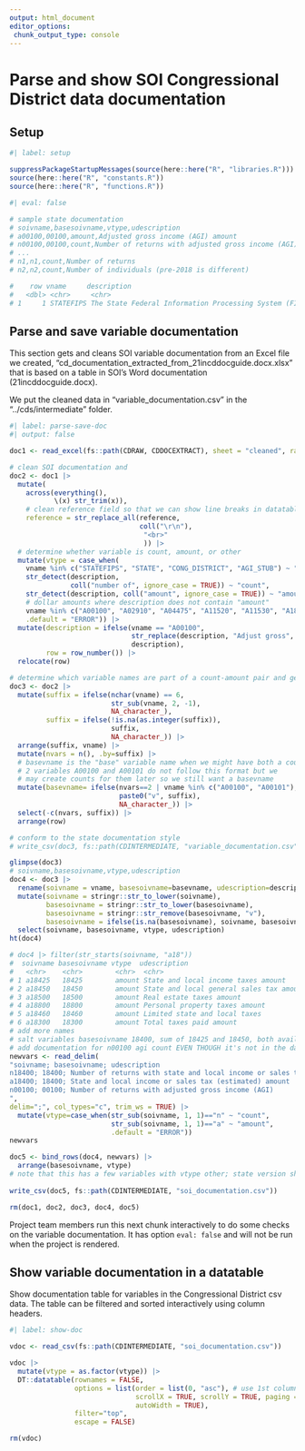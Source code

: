 ```yaml
---
output: html_document
editor_options: 
 chunk_output_type: console
---
```


# Parse and show SOI Congressional District data documentation

## Setup

```r
#| label: setup

suppressPackageStartupMessages(source(here::here("R", "libraries.R")))
source(here::here("R", "constants.R"))
source(here::here("R", "functions.R"))

```

```r
#| eval: false

# sample state documentation
# soivname,basesoivname,vtype,udescription
# a00100,00100,amount,Adjusted gross income (AGI) amount
# n00100,00100,count,Number of returns with adjusted gross income (AGI)
# ...
# n1,n1,count,Number of returns
# n2,n2,count,Number of individuals (pre-2018 is different)

#    row vname     description                                                     reference type  vtype basevname
#   <dbl> <chr>     <chr>                                                           <chr>     <chr> <chr> <chr>    
# 1     1 STATEFIPS The State Federal Information Processing System (FIPS) code [3] 01-56     Char  other NA       


```


## Parse and save variable documentation

This section gets and cleans SOI variable documentation from an Excel file we created, "cd_documentation_extracted_from_21incddocguide.docx.xlsx" that is based on a table in SOI's Word documentation (21incddocguide.docx).

We put the cleaned data in "variable_documentation.csv" in the "../cds/intermediate" folder.


```r
#| label: parse-save-doc
#| output: false

doc1 <- read_excel(fs::path(CDRAW, CDDOCEXTRACT), sheet = "cleaned", range = "A2:D169")

# clean SOI documentation and 
doc2 <- doc1 |> 
  mutate(
    across(everything(),
           \(x) str_trim(x)),
    # clean reference field so that we can show line breaks in datatable
    reference = str_replace_all(reference,
                                coll("\r\n"),
                                 "<br>"
                                 )) |> 
  # determine whether variable is count, amount, or other
  mutate(vtype = case_when(
    vname %in% c("STATEFIPS", "STATE", "CONG_DISTRICT", "AGI_STUB") ~ "other",
    str_detect(description,
               coll("number of", ignore_case = TRUE)) ~ "count",
    str_detect(description, coll("amount", ignore_case = TRUE)) ~ "amount",
    # dollar amounts where description does not contain "amount"
    vname %in% c("A00100", "A02910", "A04475", "A11520", "A11530", "A18460") ~ "amount",
    .default = "ERROR")) |> 
  mutate(description = ifelse(vname == "A00100",
                              str_replace(description, "Adjust gross", "Adjusted gross"),
                              description),
         row = row_number()) |> 
  relocate(row)

# determine which variable names are part of a count-amount pair and get the base variable name
doc3 <- doc2 |> 
  mutate(suffix = ifelse(nchar(vname) == 6,
                         str_sub(vname, 2, -1),
                         NA_character_),
         suffix = ifelse(!is.na(as.integer(suffix)),
                         suffix,
                         NA_character_)) |> 
  arrange(suffix, vname) |> 
  mutate(nvars = n(), .by=suffix) |> 
  # basevname is the "base" variable name when we might have both a count and an amount
  # 2 variables A00100 and A00101 do not follow this format but we 
  # may create counts for them later so we still want a basevname
  mutate(basevname= ifelse(nvars==2 | vname %in% c("A00100", "A00101"),
                           paste0("v", suffix),
                           NA_character_)) |> 
  select(-c(nvars, suffix)) |> 
  arrange(row)

# conform to the state documentation style
# write_csv(doc3, fs::path(CDINTERMEDIATE, "variable_documentation.csv")) # old name

glimpse(doc3)
# soivname,basesoivname,vtype,udescription
doc4 <- doc3 |> 
  rename(soivname = vname, basesoivname=basevname, udescription=description) |> 
  mutate(soivname = stringr::str_to_lower(soivname),
         basesoivname = stringr::str_to_lower(basesoivname),
         basesoivname = stringr::str_remove(basesoivname, "v"),
         basesoivname = ifelse(is.na(basesoivname), soivname, basesoivname)) |> 
  select(soivname, basesoivname, vtype, udescription)
ht(doc4)

# doc4 |> filter(str_starts(soivname, "a18"))
#  soivname basesoivname vtype  udescription                            
#   <chr>    <chr>        <chr>  <chr>                                   
# 1 a18425   18425        amount State and local income taxes amount     
# 2 a18450   18450        amount State and local general sales tax amount
# 3 a18500   18500        amount Real estate taxes amount                
# 4 a18800   18800        amount Personal property taxes amount          
# 5 a18460   18460        amount Limited state and local taxes           
# 6 a18300   18300        amount Total taxes paid amount         
# add more names
# salt variables basesoivname 18400, sum of 18425 and 18450, both avail 2015-2021
# add documentation for n00100 agi count EVEN THOUGH it's not in the data
newvars <- read_delim(
"soivname; basesoivname; udescription
n18400; 18400; Number of returns with state and local income or sales tax (estimated)
a18400; 18400; State and local income or sales tax (estimated) amount
n00100; 00100; Number of returns with adjusted gross income (AGI)
",
delim=";", col_types="c", trim_ws = TRUE) |>
  mutate(vtype=case_when(str_sub(soivname, 1, 1)=="n" ~ "count",
                         str_sub(soivname, 1, 1)=="a" ~ "amount",
                         .default = "ERROR"))
newvars

doc5 <- bind_rows(doc4, newvars) |> 
  arrange(basesoivname, vtype)
# note that this has a few variables with vtype other; state version should do the same
  
write_csv(doc5, fs::path(CDINTERMEDIATE, "soi_documentation.csv"))

rm(doc1, doc2, doc3, doc4, doc5)

```

Project team members run this next chunk interactively to do some checks on the variable documentation. It has option `eval: false` and will not be run when the project is rendered.

## Show variable documentation in a datatable

Show documentation table for variables in the Congressional District csv data. The table can be filtered and sorted interactively using column headers.

```r
#| label: show-doc

vdoc <- read_csv(fs::path(CDINTERMEDIATE, "soi_documentation.csv"))

vdoc |>
  mutate(vtype = as.factor(vtype)) |> 
  DT::datatable(rownames = FALSE,
                options = list(order = list(0, "asc"), # use 1st column (0) for sorting
                               scrollX = TRUE, scrollY = TRUE, paging = TRUE, pageLength = 20,
                               autoWidth = TRUE),
                filter="top",
                escape = FALSE)

rm(vdoc)

```

